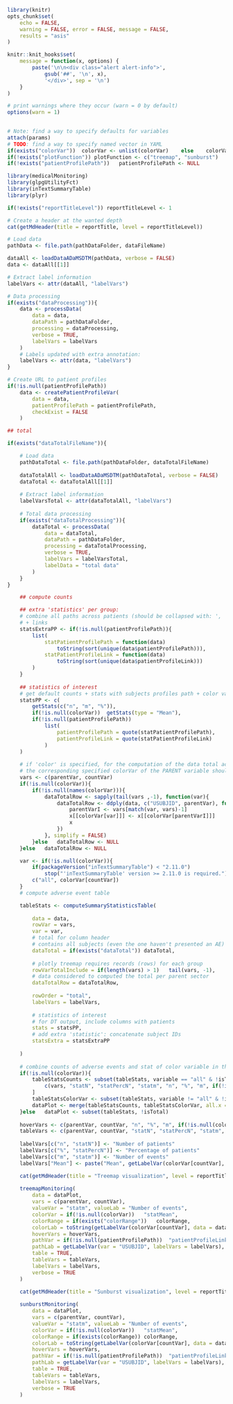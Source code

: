 
<!--- 
This report compute and visualize counts data for specified dataset and variable(s) of interest.

Input parameters:
 
* Report-specific
- reportTitle: string with report title
- reportTitleLevel: integer with level of the report title, 1 for chapter, 2 for section, ...
- dataFileName: string with name of the file of interest
- dataProcessing (optional): list with parameters for data processing, see ? medicalMonitoring::processData
- dataTotalFileName (optional): string with name of the file containing the data total
- dataTotalProcessing (optional): list with parameters for data processing of the total dataset, see ? medicalMonitoring::processData
- countVar: character vector with variable to count on
- parentVar: character vector with variable parent of countVar
- colorVar (optional): list or character vector with variable to consider for coloring
This list can be named with the variables in countVar/parentVar to specify different colorings for child/parent variable.
- colorRange (optional): numeric vector of length 2 with range used for coloring
- plotFunction (optional): string with plot type: 'treemap' and/or 'sunburst' (both by default)

* General:
- pathDataFolder: string with path to the data folder
- patientProfilePath: string with relative path where patient profiles are stored

-->


```r

library(knitr)
opts_chunk$set(
	echo = FALSE, 
	warning = FALSE, error = FALSE, message = FALSE, 
	results = "asis"
)

knitr::knit_hooks$set(
	message = function(x, options) {
		paste('\n\n<div class="alert alert-info">',
			gsub('##', '\n', x),
			'</div>', sep = '\n')
	}
)

# print warnings where they occur (warn = 0 by default)
options(warn = 1)
	
```

```r

# Note: find a way to specify defaults for variables
attach(params)
# TODO: find a way to specify named vector in YAML
if(exists("colorVar"))	colorVar <- unlist(colorVar)	else	colorVar <- NULL
if(!exists("plotFunction")) plotFunction <- c("treemap", "sunburst")
if(!exists("patientProfilePath"))	patientProfilePath <- NULL

```

```r

library(medicalMonitoring)
library(glpgUtilityFct)
library(inTextSummaryTable)
library(plyr)

```

```r

if(!exists("reportTitleLevel"))	reportTitleLevel <- 1

# Create a header at the wanted depth
cat(getMdHeader(title = reportTitle, level = reportTitleLevel))

```


```r

# Load data
pathData <- file.path(pathDataFolder, dataFileName)

dataAll <- loadDataADaMSDTM(pathData, verbose = FALSE)
data <- dataAll[[1]]

# Extract label information
labelVars <- attr(dataAll, "labelVars")

# Data processing 
if(exists("dataProcessing")){
	data <- processData(
		data = data, 
		dataPath = pathDataFolder,
		processing = dataProcessing,
		verbose = TRUE,
		labelVars = labelVars
	)
	# Labels updated with extra annotation:
	labelVars <- attr(data, "labelVars")
}

# Create URL to patient profiles
if(!is.null(patientProfilePath))
	data <- createPatientProfileVar(
		data = data, 
		patientProfilePath = patientProfilePath,
		checkExist = FALSE
	)

## total

if(exists("dataTotalFileName")){

	# Load data
	pathDataTotal <- file.path(pathDataFolder, dataTotalFileName)
	
	dataTotalAll <- loadDataADaMSDTM(pathDataTotal, verbose = FALSE)
	dataTotal <- dataTotalAll[[1]]
	
	# Extract label information
	labelVarsTotal <- attr(dataTotalAll, "labelVars")
	
	# Total data processing
	if(exists("dataTotalProcessing")){
		dataTotal <- processData(
			data = dataTotal, 
			dataPath = pathDataFolder, 
			processing = dataTotalProcessing,
			verbose = TRUE,
			labelVars = labelVarsTotal,
			labelData = "total data"
		)
	}
}

```

```r
		
	## compute counts

	## extra 'statistics' per group:
	# combine all paths across patients (should be collapsed with: ', ')
	# + links
	statsExtraPP <- if(!is.null(patientProfilePath)){
		list(
			statPatientProfilePath = function(data) 
				toString(sort(unique(data$patientProfilePath))),
			statPatientProfileLink = function(data)
				toString(sort(unique(data$patientProfileLink)))
		)
	}
	
	## statistics of interest
	# get default counts + stats with subjects profiles path + color variable
	statsPP <- c(
		getStats(c("n", "m", "%")),
		if(!is.null(colorVar))	getStats(type = "Mean"),
		if(!is.null(patientProfilePath))
			list(
				patientProfilePath = quote(statPatientProfilePath),
				patientProfileLink = quote(statPatientProfileLink)
			)
	)
	
	# if 'color' is specified, for the computation of the data total across rows
	# the corresponding specified colorVar of the PARENT variable should be used
	vars <- c(parentVar, countVar)	
	if(!is.null(colorVar)){
		if(!is.null(names(colorVar))){
			dataTotalRow <- sapply(tail(vars ,-1), function(var){
				dataTotalRow <- ddply(data, c("USUBJID", parentVar), function(x){
					parentVarI <- vars[match(var, vars)-1]
					x[[colorVar[var]]] <- x[[colorVar[parentVarI]]]
					x
				})
			}, simplify = FALSE)
		}else	dataTotalRow <- NULL
	}else	dataTotalRow <- NULL

	var <- if(!is.null(colorVar)){
		if(packageVersion("inTextSummaryTable") < "2.11.0")
			stop("'inTextSummaryTable' version >= 2.11.0 is required.")
		c("all", colorVar[countVar])
	}
	# compute adverse event table

	tableStats <- computeSummaryStatisticsTable(
			
		data = data,
		rowVar = vars,
		var = var,
		# total for column header
		# contains all subjects (even the one haven't presented an AE)
		dataTotal = if(exists("dataTotal"))	dataTotal, 
		
		# plotly treemap requires records (rows) for each group
		rowVarTotalInclude = if(length(vars) > 1)	tail(vars, -1),
		# data considered to computed the total per parent sector
		dataTotalRow = dataTotalRow,
		
		rowOrder = "total",
		labelVars = labelVars,
		
		# statistics of interest
		# for DT output, include columns with patients
		stats = statsPP, 
		# add extra 'statistic': concatenate subject IDs
		statsExtra = statsExtraPP
	
	)
		
	# combine counts of adverse events and stat of color variable in the same row
	if(!is.null(colorVar)){
		tableStatsCounts <- subset(tableStats, variable == "all" & !isTotal)[, 
			c(vars, "statN", "statPercN", "statm", "n", "%", "m", if(!is.null(patientProfilePath))	"patientProfileLink")
		]
		tableStatsColorVar <- subset(tableStats, variable != "all" & !isTotal)[, c(vars, "statMean", "Mean")]
		dataPlot <- merge(tableStatsCounts, tableStatsColorVar, all.x = TRUE, by = vars)
	}else	dataPlot <- subset(tableStats, !isTotal)
	
	hoverVars <- c(parentVar, countVar, "n", "%", "m", if(!is.null(colorVar))	"Mean")
	tableVars <- c(parentVar, countVar, "statN", "statPercN", "statm", if(!is.null(colorVar))	"statMean")
	
	labelVars[c("n", "statN")] <- "Number of patients"
	labelVars[c("%", "statPercN")] <- "Percentage of patients"
	labelVars[c("m", "statm")] <- "Number of events"
	labelVars["Mean"] <- paste("Mean", getLabelVar(colorVar[countVar], labelVars = labelVars))

```

```r

	cat(getMdHeader(title = "Treemap visualization", level = reportTitleLevel + 1))
	
	treemapMonitoring(
		data = dataPlot,
		vars = c(parentVar, countVar),
		valueVar = "statm", valueLab = "Number of events",
		colorVar = if(!is.null(colorVar))	"statMean",
		colorRange = if(exists("colorRange"))	colorRange,
		colorLab = toString(getLabelVar(colorVar[countVar], data = data, labelVars = labelVars)), 
		hoverVars = hoverVars, 
		pathVar = if(!is.null(patientProfilePath))	"patientProfileLink", 
		pathLab = getLabelVar(var = "USUBJID", labelVars = labelVars),
		table = TRUE, 
		tableVars = tableVars,
		labelVars = labelVars,
		verbose = TRUE
	)

```


```r

	cat(getMdHeader(title = "Sunburst visualization", level = reportTitleLevel + 1))
	
	sunburstMonitoring(
		data = dataPlot,
		vars = c(parentVar, countVar),
		valueVar = "statm", valueLab = "Number of events",
		colorVar = if(!is.null(colorVar))	"statMean",
		colorRange = if(exists(colorRange))	colorRange,
		colorLab = toString(getLabelVar(colorVar[countVar], data = data, labelVars = labelVars)), 
		hoverVars = hoverVars, 
		pathVar = if(!is.null(patientProfilePath))	"patientProfileLink", 
		pathLab = getLabelVar(var = "USUBJID", labelVars = labelVars),
		table = TRUE, 
		tableVars = tableVars,
		labelVars = labelVars,
		verbose = TRUE
	)

```
